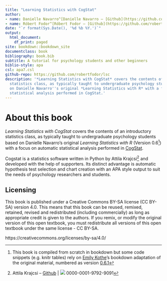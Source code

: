 ```yaml
--- 
title: "Learning Statistics with CogStat"
author:
- name: Danielle Navarro^[Danielle Navarro – [Github](https://github.com/djnavarro/) | [![](resources/orcid_16x16.png)](https://orcid.org/0000-0001-7648-6578) 0000-0001-7648-6578]
- name: Róbert Fodor^[Róbert Fodor – [Github](https://github.com/robertfodor/) | [![](resources/orcid_16x16.png)](https://orcid.org/0000-0001-8470-335X) 0000-0001-8470-335X]
date: "`r format(Sys.Date(), '%d %b %Y.')`"
output:
  html_document:
    df_print: paged
site: bookdown::bookdown_site
documentclass: book
bibliography: book.bib
subtitle: A tutorial for psychology students and other beginners
biblio-style: apa
csl: apa7.csl
github-repo: https://github.com/robertfodor/lsc
description: '*Learning Statistics with CogStat* covers the contents of an introductory
  statistics class, as typically taught to undergraduate psychology students based
  on Danielle Navarro''s original *Learning Statistics with R* with a focus on automatic
  statistical analysis performed in CogStat.'
---
```


# About this book {.unnumbered}

*Learning Statistics with CogStat* covers the contents of an introductory statistics class, as typically taught to undergraduate psychology students based on Danielle Navarro's original *Learning Statistics with R* (Version 0.6^[This book is compiled from scratch in bookdown but some code snippets (e.g. knitr tables) rely on [Emily Kothe](https://twitter.com/emilyandthelime)'s bookdown adaptation of the original material, numbered as version [0.6.1](https://learningstatisticswithr.com/book/)]) with a focus on automatic statistical analysis performed in [CogStat](https://www.cogstat.org).

Cogstat is a statistics software written in Python by Attila Krajcsi^[Attila Krajcsi – [Github](https://github.com/krajcsi) | [![](resources/orcid_16x16.png)](https://orcid.org/0000-0001-9792-9091) 0000-0001-9792-9091] and developed with the help of supporters. Its distinct advantage is automatic hypothesis test selection and chart creation with an APA style output to suit the needs of psychology researchers and students.

## Licensing {.unlisted .unnumbered}

This book is published under a Creative Commons BY-SA license (CC BY-SA) version 4.0. This means that this book can be reused, remixed, retained, revised and redistributed (including commercially) as long as appropriate credit is given to the authors. If you remix, or modify the original version of this open textbook, you must redistribute all versions of this open textbook under the same license - CC BY-SA. 

https://creativecommons.org/licenses/by-sa/4.0/
